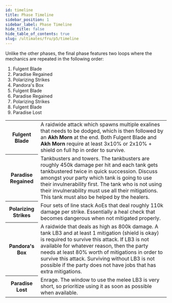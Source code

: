 ```yaml
---
id: timeline
title: Phase Timeline
sidebar_position: 1
sidebar_label: Phase Timeline
hide_title: false
hide_table_of_contents: true
slug: /ultimates/fru/p5/timeline
---
```


Unlike the other phases, the final phase features two loops where the mechanics are repeated in the following order:

1. <Raidwide>Fulgent Blade</Raidwide>
2. Paradise Regained
3. Polarizing Strikes
4. <Raidwide>Pandora's Box</Raidwide>
5. <Raidwide>Fulgent Blade</Raidwide>
6. Paradise Regained
7. Polarizing Strikes
8. <Raidwide>Fulgent Blade</Raidwide>
9. <Enrage>Paradise Lost</Enrage>

<table>
    <tr>
        <th>Fulgent Blade</th>
        <td>A raidwide attack which spawns multiple exalines that needs to be dodged, which is then followed by an <strong>Akh Morn</strong> at the end. Both <Raidwide>Fulgent Blade</Raidwide> and <strong>Akh Morn</strong> require at least 3x10% or 2x10% + shield on full hp in order to survive.</td>
    </tr>
    <tr>
        <th>Paradise Regained</th>
        <td>Tankbusters and towers. The tankbusters are roughly 450k damage per hit and each tank gets tankbustered twice in quick succession. Discuss amongst your party which tank is going to use their invulnerability first. The tank who is not using their invulnerability must use all their mitigations. This tank must also be helped by the healers.</td>
    </tr>
    <tr>
        <th>Polarizing Strikes</th>
        <td>Four sets of line stack AoEs that deal roughly 110k damage per strike. Essentially a heal check that becomes dangerous when not mitigated properly.</td>
    </tr>
    <tr>
        <th>Pandora's Box</th>
        <td>A raidwide that deals as high as 800k damage. A tank LB3 and at least 1 mitigation (shield is okay) is required to survive this attack. If LB3 is not available for whatever reason, then the party needs at least 80% worth of mitigations in order to survive this attack. Surviving without LB3 is not possible if the party does not have jobs that has extra mitigations.</td>
    </tr>
    <tr>
        <th>Paradise Lost</th>
        <td>Enrage. The window to use the melee LB3 is very short, so prioritize using it as soon as possible when available.</td>
    </tr>
</table>
